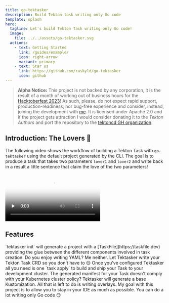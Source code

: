 ```yaml
---
title: go-tektasker
description: Build Tekton task writing only Go code
template: splash
hero:
  tagline: Let's build Tekton Task writing only Go code!
  image:
    file: ../../assets/go-tektasker.svg
  actions:
    - text: Getting Started
      link: /guides/example/
      icon: right-arrow
      variant: primary
    - text: Star us
      link: https://github.com/raskyld/go-tektasker
      icon: github
---
```



> **Alpha Notice:** This project is not backed by any corporation, it is the result of a month of working
> out of business hours for the [Hacktoberfest 2023][ho23]! As such, please, do not expect rapid support,
> production-readiness, nor bug-free experience and consider, instead, joining the development with [me][me-os].
> It is licensed under Apache 2.0 and if the project
> gets attraction I would consider donating it to the *Tekton Authors* and port the repository to the
> [tektoncd GH organization][tkcd-gh-org].

[tkcd-gh-org]: https://github.com/tektoncd
[ho23]: https://hacktoberfest.com
[me-os]: https://app.opensauced.pizza/user/raskyld/card

## Introduction: The Lovers 🦢

The following video shows the workflow of building a Tekton Task with `go-tektasker`
using the default project generated by the CLI. The goal is to produce a task that takes
two parameters `lover1` and `lover2` and write back in a result a little sentence that
claim the love of the two parameters!

<video poster={videoThumbnail.src} controls preload="none">
    <source src="/demo-alpha-go-tektasker.webm"/>
    <source src="/demo-alpha-go-tektasker.mp4"/>
</video>

## Features

<CardGrid stagger>
	<Card title="Task Development" icon="laptop">
		`tektasker init` will generate a project with a
        [TaskFile](https://taskfile.dev) providing the glue between
        the different components involved in task creation.
	</Card>
	<Card title="Manifest as a Service" icon="document">
		Do you enjoy writing YAML? Me neither. Let Tektasker
        write your Tekton Task CRD so you don't have to 😌
	</Card>
	<Card title="Fast dev workflow" icon="rocket">
		Once you've configured Tektasker all you need is one
        `task apply` to build and ship your Task to your development
        cluster.
	</Card>
	<Card title="Kustomize!" icon="add-document">
		The generated manifest for your Task doesn't comply with your
        Kubernetes cluster policy? Tektasker will generate a base
        Kustomization. All that is left to do is writing overlays.
	</Card>
    <Card title="Don't leave your IDE" icon="bars">
		My goal with this project is to allow you to stay in your IDE
        as much as possible. You can do a lot writing only Go code 😏
	</Card>
</CardGrid>
